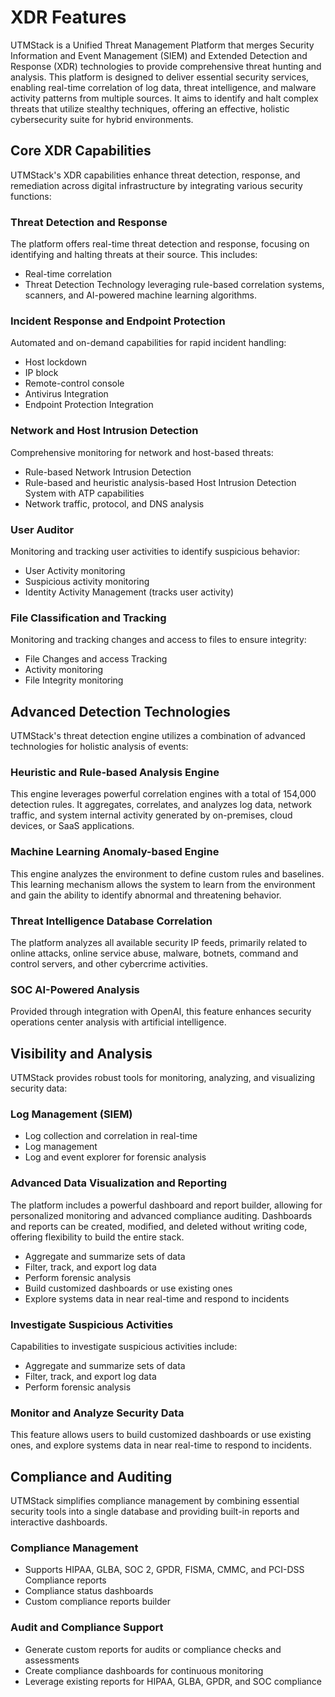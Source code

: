 # XDR Features

UTMStack is a Unified Threat Management Platform that merges Security Information and Event Management (SIEM) and Extended Detection and Response (XDR) technologies to provide comprehensive threat hunting and analysis. This platform is designed to deliver essential security services, enabling real-time correlation of log data, threat intelligence, and malware activity patterns from multiple sources. It aims to identify and halt complex threats that utilize stealthy techniques, offering an effective, holistic cybersecurity suite for hybrid environments.

## Core XDR Capabilities

UTMStack's XDR capabilities enhance threat detection, response, and remediation across digital infrastructure by integrating various security functions:

### Threat Detection and Response
The platform offers real-time threat detection and response, focusing on identifying and halting threats at their source. This includes:
*   Real-time correlation
*   Threat Detection Technology leveraging rule-based correlation systems, scanners, and AI-powered machine learning algorithms.

### Incident Response and Endpoint Protection
Automated and on-demand capabilities for rapid incident handling:
*   Host lockdown
*   IP block
*   Remote-control console
*   Antivirus Integration
*   Endpoint Protection Integration

### Network and Host Intrusion Detection
Comprehensive monitoring for network and host-based threats:
*   Rule-based Network Intrusion Detection
*   Rule-based and heuristic analysis-based Host Intrusion Detection System with ATP capabilities
*   Network traffic, protocol, and DNS analysis

### User Auditor
Monitoring and tracking user activities to identify suspicious behavior:
*   User Activity monitoring
*   Suspicious activity monitoring
*   Identity Activity Management (tracks user activity)

### File Classification and Tracking
Monitoring and tracking changes and access to files to ensure integrity:
*   File Changes and access Tracking
*   Activity monitoring
*   File Integrity monitoring

## Advanced Detection Technologies

UTMStack's threat detection engine utilizes a combination of advanced technologies for holistic analysis of events:

### Heuristic and Rule-based Analysis Engine
This engine leverages powerful correlation engines with a total of 154,000 detection rules. It aggregates, correlates, and analyzes log data, network traffic, and system internal activity generated by on-premises, cloud devices, or SaaS applications.

### Machine Learning Anomaly-based Engine
This engine analyzes the environment to define custom rules and baselines. This learning mechanism allows the system to learn from the environment and gain the ability to identify abnormal and threatening behavior.

### Threat Intelligence Database Correlation
The platform analyzes all available security IP feeds, primarily related to online attacks, online service abuse, malware, botnets, command and control servers, and other cybercrime activities.

### SOC AI-Powered Analysis
Provided through integration with OpenAI, this feature enhances security operations center analysis with artificial intelligence.

## Visibility and Analysis

UTMStack provides robust tools for monitoring, analyzing, and visualizing security data:

### Log Management (SIEM)
*   Log collection and correlation in real-time
*   Log management
*   Log and event explorer for forensic analysis

### Advanced Data Visualization and Reporting
The platform includes a powerful dashboard and report builder, allowing for personalized monitoring and advanced compliance auditing. Dashboards and reports can be created, modified, and deleted without writing code, offering flexibility to build the entire stack.
*   Aggregate and summarize sets of data
*   Filter, track, and export log data
*   Perform forensic analysis
*   Build customized dashboards or use existing ones
*   Explore systems data in near real-time and respond to incidents

### Investigate Suspicious Activities
Capabilities to investigate suspicious activities include:
*   Aggregate and summarize sets of data
*   Filter, track, and export log data
*   Perform forensic analysis

### Monitor and Analyze Security Data
This feature allows users to build customized dashboards or use existing ones, and explore systems data in near real-time to respond to incidents.

## Compliance and Auditing

UTMStack simplifies compliance management by combining essential security tools into a single database and providing built-in reports and interactive dashboards.

### Compliance Management
*   Supports HIPAA, GLBA, SOC 2, GPDR, FISMA, CMMC, and PCI-DSS Compliance reports
*   Compliance status dashboards
*   Custom compliance reports builder

### Audit and Compliance Support
*   Generate custom reports for audits or compliance checks and assessments
*   Create compliance dashboards for continuous monitoring
*   Leverage existing reports for HIPAA, GLBA, GPDR, and SOC compliance